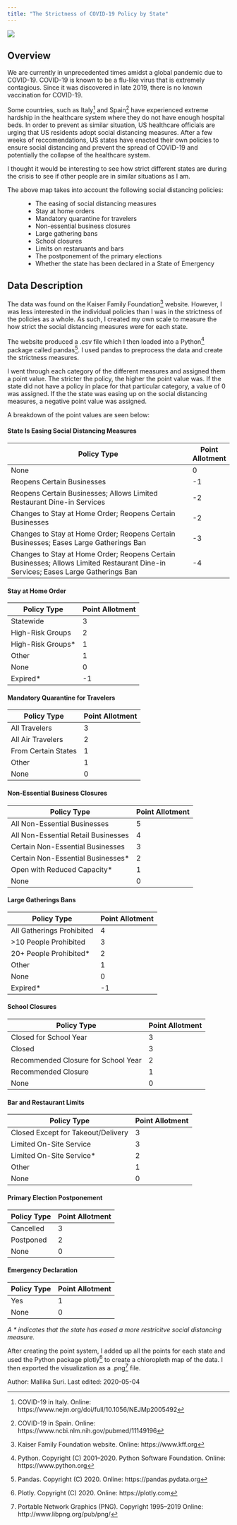 ```yaml
---
title: "The Strictness of COVID-19 Policy by State"
---
```


![](https://drdavis.space/teaching/ds/sdd/media/2020/05/strictness_visualization.png)

## Overview

We are currently in unprecedented times amidst a global pandemic due to COVID-19. COVID-19 is known to be a flu-like virus that is extremely contagious.
Since it was discovered in late 2019, there is no known vaccination for COVID-19.

Some countries, such as Italy[^italy] and Spain[^spain] have experienced extreme hardship in the healthcare system where they do not have enough hospital beds.
In order to prevent as similar situation, US healthcare officials are urging that US residents adopt social distancing measures.
After a few weeks of reccomendations, US states have enacted their own policies to ensure social distancing and prevent the spread of COVID-19 and potentially the collapse of the healthcare system.

I thought it would be interesting to see how strict different states are during the crisis to see if other people are in similar situations as I am.

The above map takes into account the following social distancing policies:
: - The easing of social distancing measures
	- Stay at home orders
	- Mandatory quarantine for travelers
	- Non-essential business closures
	- Large gathering bans
	- School closures
	- Limits on restaruants and bars
	- The postponement of the primary elections
	- Whether the state has been declared in a State of Emergency

## Data Description

The data was found on the Kaiser Family Foundation[^kff] website.
However, I was less interested in the individual policies than I was in the strictness of the policies as a whole.
As such, I created my own scale to measure the how strict the social distancing measures were for each state.

The website produced a .csv file which I then loaded into a Python[^python] package called pandas[^pandas].
I used pandas to preprocess the data and create the strictness measures.

I went through each category of the different measures and assigned them a point value.
The stricter the policy, the higher the point value was.
If the state did not have a policy in place for that particular category, a value of 0 was assigned.
If the the state was easing up on the social distancing measures, a negative point value was assigned.

A breakdown of the point values are seen below:

#### State Is Easing Social Distancing Measures

<div class="suri">

| Policy Type                                                                                                                         | Point Allotment |
| ----------------------------------------------------------------------------------------------------------------------------------- | --------------- |
| None                                                                                                                                | 0               |
| Reopens Certain Businesses                                                                                                          | -1              |
| Reopens Certain Businesses; Allows Limited Restaurant Dine-in Services                                                              | -2              |
| Changes to Stay at Home Order; Reopens Certain Businesses                                                                           | -2              |
| Changes to Stay at Home Order; Reopens Certain Businesses; Eases Large Gatherings Ban                                               | -3              |
| Changes to Stay at Home Order; Reopens Certain Businesses; Allows Limited Restaurant Dine-in Services; Eases Large Gatherings Ban   | -4              |

</div>

#### Stay at Home Order

<div class="suri">

| Policy Type         | Point Allotment |
| ------------------- | --------------- |
| Statewide           | 3               |
| High-Risk Groups    | 2               |
| High-Risk Groups*   | 1               |
| Other               | 1               |
| None                | 0               |
| Expired*            | -1              |

</div>

#### Mandatory Quarantine for Travelers

<div class="suri">

| Policy Type         | Point Allotment |
| ------------------- | --------------- |
| All Travelers       | 3               |
| All Air Travelers   | 2               |
| From Certain States | 1               |
| Other               | 1               |
| None                | 0               |

</div>

#### Non-Essential Business Closures

<div class="suri">

| Policy Type                          | Point Allotment |
| ------------------------------------ | --------------- |
| All Non-Essential Businesses         | 5               |
| All Non-Essential Retail Businesses  | 4               |
| Certain Non-Essential Businesses     | 3               |
| Certain Non-Essential Businesses*    | 2               |
| Open with Reduced Capacity*          | 1               |
| None                                 | 0               |

</div>

#### Large Gatherings Bans

<div class="suri">

| Policy Type               | Point Allotment |
| ------------------------- | --------------- |
| All Gatherings Prohibited | 4               |
| >10 People Prohibited     | 3               |
| 20+ People Prohibited*    | 2               |
| Other                     | 1               |
| None                      | 0               |
| Expired*                  | -1              |

</div>

#### School Closures

<div class="suri">

| Policy Type                          | Point Allotment |
| ------------------------------------ | --------------- |
| Closed for School Year               | 3               |
| Closed                               | 3               |
| Recommended Closure for School Year  | 2               |
| Recommended Closure                  | 1               |
| None                                 | 0               |

</div>

#### Bar and Restaurant Limits

<div class="suri">

| Policy Type                          | Point Allotment |
| ------------------------------------ | --------------- |
| Closed Except for Takeout/Delivery   | 3               |
| Limited On-Site Service              | 3               |
| Limited On-Site Service*             | 2               |
| Other                                | 1               |
| None                                 | 0               |

</div>

#### Primary Election Postponement

<div class="suri">

| Policy Type    | Point Allotment |
| -------------- | --------------- |
| Cancelled      | 3               |
| Postponed      | 2               |
| None           | 0               |

</div>

#### Emergency Declaration

<div class="suri">

| Policy Type    | Point Allotment |
| -------------- | --------------- |
| Yes            | 1               |
| None           | 0               |

</div>

_A * indicates that the state has eased a more restricitve social distancing measure._

After creating the point system,
I added up all the points for each state and used the Python package plotly[^plotly] to create a chloropleth map of the data.
I then exported the visualization as a .png[^png] file.


<div class="credit-line">
Author: Mallika Suri.
Last edited: 2020-05-04
</div>

[^italy]: COVID-19 in Italy.
Online: https://www.nejm.org/doi/full/10.1056/NEJMp2005492

[^spain]: COVID-19 in Spain.
Online:  https://www.ncbi.nlm.nih.gov/pubmed/11149196

[^kff]: Kaiser Family Foundation website.
Online: https://www.kff.org

[^python]: Python. Copyright (C) 2001–2020. Python Software Foundation.
Online: https://www.python.org

[^pandas]: Pandas. Copyright (C) 2020.
Online: https://pandas.pydata.org

[^plotly]: Plotly. Copyright (C) 2020.
Online: https://plotly.com

[^png]: Portable Network Graphics (PNG). Copyright 1995--2019
Online: http://www.libpng.org/pub/png/
